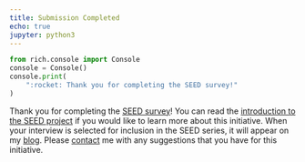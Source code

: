 ```yaml
---
title: Submission Completed
echo: true
jupyter: python3
---
```


```python
from rich.console import Console
console = Console()
console.print(
    ":rocket: Thank you for completing the SEED survey!"
)
```

Thank you for completing the [SEED survey](/seed/index.qmd)! You can read the
[introduction to the SEED project](/blog/introducing-seed-survey) if you would
like to learn more about this initiative. When your interview is selected for
inclusion in the SEED series, it will appear on my
[blog](/blog/index.qmd). Please [contact](/contact/index.qmd) me
with any suggestions that you have for this initiative.
